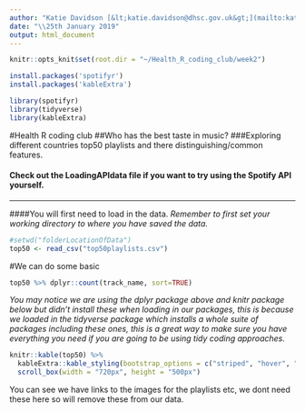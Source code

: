 ```yaml
---
author: "Katie Davidson [&lt;katie.davidson@dhsc.gov.uk&gt;](mailto:katie.davidson@dhsc.gov.uk)"
date: "\\25th January 2019"
output: html_document
---
```

  
```r
knitr::opts_knit$set(root.dir = "~/Health_R_coding_club/week2")
```

```r
install.packages('spotifyr')
install.packages('kableExtra')
```

```r
library(spotifyr)
library(tidyverse)
library(kableExtra)
```

#Health R coding club
##Who has the best taste in music?
###Exploring different countries top50 playlists and there distinguishing/common features.

#### Check out the LoadingAPIdata file if you want to try using the Spotify API yourself.

---

####You will first need to load in the data. *Remember to first set your working directory to where you have saved the data.*

```r
#setwd("folderLocationOfData")
top50 <- read_csv("top50playlists.csv")
```

#We can do some basic 

```r
top50 %>% dplyr::count(track_name, sort=TRUE)
```

*You may notice we are using the dplyr package above and knitr package below but didn't install these when loading in our packages, this is because we loaded in the tidyverse package which installs a whole suite of packages including these ones, this is a great way to make sure you have everything you need if you are going to be using tidy coding approaches.*

```r
knitr::kable(top50) %>%
  kableExtra::kable_styling(bootstrap_options = c("striped", "hover", "condensed", "responsive"), font_size = 12) %>%
  scroll_box(width = "720px", height = "500px")
```

You can see we have links to the images for the playlists etc, we dont need these here so will remove these from our data.
